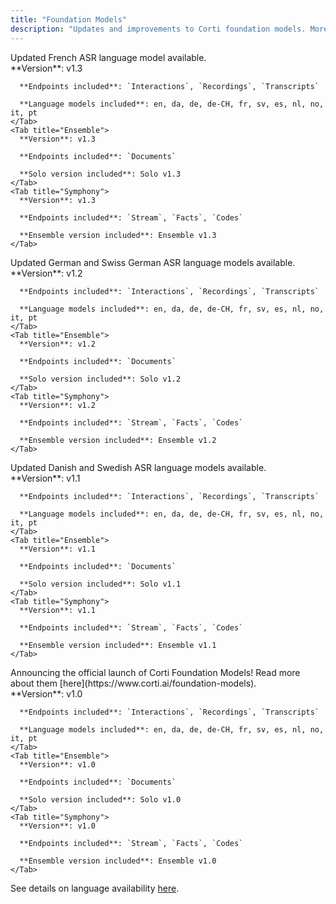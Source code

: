 ```yaml
---
title: "Foundation Models"
description: "Updates and improvements to Corti foundation models. More information is available [here](https://www.corti.ai/foundation-models)."
---
```


<Update label="2025-03-04">
  Updated French ASR language model available. <br/>
  <Tabs>
    <Tab title="Solo">
      **Version**: v1.3 

      **Endpoints included**: `Interactions`, `Recordings`, `Transcripts`

      **Language models included**: en, da, de, de-CH, fr, sv, es, nl, no, it, pt 
    </Tab>
    <Tab title="Ensemble">
      **Version**: v1.3

      **Endpoints included**: `Documents` 

      **Solo version included**: Solo v1.3
    </Tab>
    <Tab title="Symphony">
      **Version**: v1.3

      **Endpoints included**: `Stream`, `Facts`, `Codes` 

      **Ensemble version included**: Ensemble v1.3
    </Tab>
  </Tabs>
</Update> 

<Update label="2025-02-25">
  Updated German and Swiss German ASR language models available. <br/>
  <Tabs>
    <Tab title="Solo">
      **Version**: v1.2 

      **Endpoints included**: `Interactions`, `Recordings`, `Transcripts`

      **Language models included**: en, da, de, de-CH, fr, sv, es, nl, no, it, pt 
    </Tab>
    <Tab title="Ensemble">
      **Version**: v1.2

      **Endpoints included**: `Documents` 

      **Solo version included**: Solo v1.2
    </Tab>
    <Tab title="Symphony">
      **Version**: v1.2

      **Endpoints included**: `Stream`, `Facts`, `Codes` 

      **Ensemble version included**: Ensemble v1.2
    </Tab>
  </Tabs>
</Update> 

<Update label="2025-02-11">
  Updated Danish and Swedish ASR language models available. <br/>
  <Tabs>
    <Tab title="Solo">
      **Version**: v1.1 

      **Endpoints included**: `Interactions`, `Recordings`, `Transcripts`

      **Language models included**: en, da, de, de-CH, fr, sv, es, nl, no, it, pt 
    </Tab>
    <Tab title="Ensemble">
      **Version**: v1.1 

      **Endpoints included**: `Documents` 

      **Solo version included**: Solo v1.1
    </Tab>
    <Tab title="Symphony">
      **Version**: v1.1

      **Endpoints included**: `Stream`, `Facts`, `Codes` 

      **Ensemble version included**: Ensemble v1.1
    </Tab>
  </Tabs>
</Update> 

<Update label="2025-01-28">
  Announcing the official launch of Corti Foundation Models! Read more about them [here](https://www.corti.ai/foundation-models). <br/>
  <Tabs>
    <Tab title="Solo">
      **Version**: v1.0 

      **Endpoints included**: `Interactions`, `Recordings`, `Transcripts`

      **Language models included**: en, da, de, de-CH, fr, sv, es, nl, no, it, pt 
    </Tab>
    <Tab title="Ensemble">
      **Version**: v1.0 

      **Endpoints included**: `Documents` 

      **Solo version included**: Solo v1.0
    </Tab>
    <Tab title="Symphony">
      **Version**: v1.0 

      **Endpoints included**: `Stream`, `Facts`, `Codes` 

      **Ensemble version included**: Ensemble v1.0
    </Tab>
  </Tabs>
</Update> 

  <Info>See details on language availability [here](/about/languages/).</Info>
